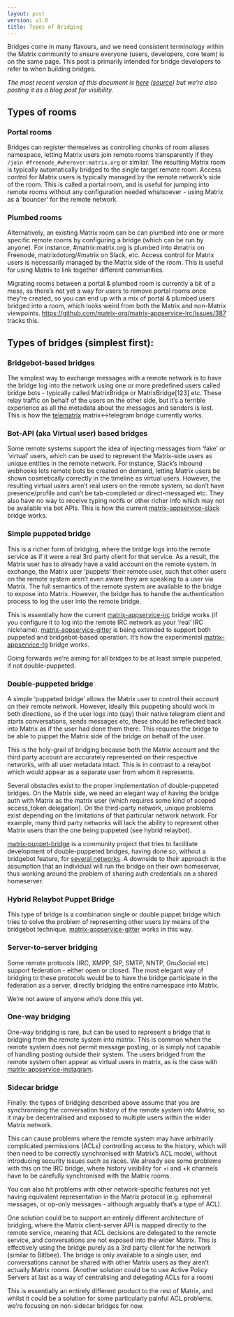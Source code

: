 ```yaml
---
layout: post
version: v1.0
title: Types of Bridging
---
```


Bridges come in many flavours, and we need consistent terminology within the Matrix community to ensure everyone (users, developers, core team) is on the same page.  This post is primarily intended for bridge developers to refer to when building bridges.

*The most recent version of this document is [here](https://matrix.org/docs/guides/types-of-bridging.html) ([source](https://github.com/matrix-org/matrix-doc/blob/master/supporting-docs/guides/2017-03-11-types-of-bridging.md)) but we’re also posting it as a blog post for visibility.*

## Types of rooms

### Portal rooms

Bridges can register themselves as controlling chunks of room aliases namespace, letting Matrix users join remote rooms transparently if they `/join #freenode_#wherever:matrix.org` or similar.  The resulting Matrix room is typically automatically bridged to the single target remote room. Access control for Matrix users is typically managed by the remote network’s side of the room. This is called a portal room, and is useful for jumping into remote rooms without any configuration needed whatsoever - using Matrix as a ‘bouncer’ for the remote network.

### Plumbed rooms

Alternatively, an existing Matrix room can be can plumbed into one or more specific remote rooms by configuring a bridge (which can be run by anyone).  For instance, #matrix:matrix.org is plumbed into #matrix on Freenode, matrixdotorg/#matrix on Slack, etc.  Access control for Matrix users is necessarily managed by the Matrix side of the room. This is useful for using Matrix to link together different communities.

Migrating rooms between a portal & plumbed room is currently a bit of a mess, as there’s not yet a way for users to remove portal rooms once they’re created, so you can end up with a mix of portal & plumbed users bridged into a room, which looks weird from both the Matrix and non-Matrix viewpoints. https://github.com/matrix-org/matrix-appservice-irc/issues/387 tracks this.

## Types of bridges (simplest first):

### Bridgebot-based bridges

The simplest way to exchange messages with a remote network is to have the bridge log into the network using one or more predefined users called bridge bots - typically called MatrixBridge or MatrixBridge[123] etc.  These relay traffic on behalf of the users on the other side, but it’s a terrible experience as all the metadata about the messages and senders is lost.  This is how the [telematrix](https://github.com/SijmenSchoon/telematrix) matrix<->telegram bridge currently works.

### Bot-API (aka Virtual user) based bridges

Some remote systems support the idea of injecting messages from ‘fake’ or ‘virtual’ users, which can be used to represent the Matrix-side users as unique entities in the remote network.  For instance, Slack’s inbound webhooks lets remote bots be created on demand, letting Matrix users be shown cosmetically correctly in the timeline as virtual users.  However, the resulting virtual users aren’t real users on the remote system, so don’t have presence/profile and can’t be tab-completed or direct-messaged etc.  They also have no way to receive typing notifs or other richer info which may not be available via bot APIs.  This is how the current [matrix-appservice-slack](https://github.com/matrix-org/matrix-appservice-slack) bridge works.

### Simple puppeted bridge

This is a richer form of bridging, where the bridge logs into the remote service as if it were a real 3rd party client for that service.  As a result, the Matrix user has to already have a valid account on the remote system.  In exchange, the Matrix user ‘puppets’ their remote user, such that other users on the remote system aren’t even aware they are speaking to a user via Matrix.  The full semantics of the remote system are available to the bridge to expose into Matrix.  However, the bridge has to handle the authentication process to log the user into the remote bridge.

This is essentially how the current [matrix-appservice-irc](https://github.com/matrix-org/matrix-appservice-irc) bridge works (if you configure it to log into the remote IRC network as your ‘real’ IRC nickname).  [matrix-appservice-gitter](https://github.com/matrix-org/matrix-appservice-gitter) is being extended to support both puppeted and bridgebot-based operation.  It’s how the experimental [matrix-appservice-tg](https://github.com/matrix-org/matrix-appservice-tg) bridge works.

Going forwards we’re aiming for all bridges to be at least simple puppeted, if not double-puppeted.

### Double-puppeted bridge

A simple ‘puppeted bridge’ allows the Matrix user to control their account on their remote network. However, ideally this puppeting should work in both directions, so if the user logs into (say) their native telegram client and starts conversations, sends messages etc, these should be reflected back into Matrix as if the user had done them there. This requires the bridge to be able to puppet the Matrix side of the bridge on behalf of the user.

This is the holy-grail of bridging because both the Matrix account and the third party account are accurately represented on their respective networks, with all user metadata intact. This is in contrast to a relaybot which would appear as a separate user from whom it represents.

Several obstacles exist to the proper implementation of double-puppeted bridges. On the Matrix side, we need an elegant way of having the bridge auth with Matrix as the matrix user (which requires some kind of scoped access_token delegation). On the third-party network, unique problems exist depending on the limitations of that particular network network. For example, many third party networks will lack the ability to represent other Matrix users than the one being puppeted (see hybrid relaybot).

[matrix-puppet-bridge](https://github.com/matrix-hacks/matrix-puppet-bridge) is a community project that tries to facilitate development of double-puppeted bridges, having done so, without a bridgebot feature, for [several networks](https://github.com/matrix-hacks/matrix-puppet-bridge#examples). A downside to their approach is the assumption that an individual will run the bridge on their own homeserver, thus working around the problem of sharing auth credentials on a shared homeserver.

### Hybrid Relaybot Puppet Bridge

This type of bridge is a combination single or double puppet bridge which tries to solve the problem of representing other users by means of the bridgebot technique. [matrix-appservice-gitter](https://github.com/matrix-org/matrix-appservice-gitter) works in this way.

### Server-to-server bridging

Some remote protocols (IRC, XMPP, SIP, SMTP, NNTP, GnuSocial etc) support federation - either open or closed.  The most elegant way of bridging to these protocols would be to have the bridge participate in the federation as a server, directly bridging the entire namespace into Matrix.

We’re not aware of anyone who’s done this yet.

### One-way bridging

One-way bridging is rare, but can be used to represent a bridge that is bridging from the remote system into matrix. This is common when the remote system does not permit message posting, or is simply not capable of handling posting outside their system. The users bridged from the remote system often appear as virtual users in matrix, as is the case with [matrix-appservice-instagram](https://github.com/turt2live/matrix-appservice-instagram).

### Sidecar bridge

Finally: the types of bridging described above assume that you are synchronising the conversation history of the remote system into Matrix, so it may be decentralised and exposed to multiple users within the wider Matrix network.

This can cause problems where the remote system may have arbitrarily complicated permissions (ACLs) controlling access to the history, which will then need to be correctly synchronised with Matrix’s ACL model, without introducing security issues such as races.  We already see some problems with this on the IRC bridge, where history visibility for +i and +k channels have to be carefully synchronised with the Matrix rooms.

You can also hit problems with other network-specific features not yet having equivalent representation in the Matrix protocol (e.g. ephemeral messages, or op-only messages - although arguably that’s a type of ACL).

One solution could be to support an entirely different architecture of bridging, where the Matrix client-server API is mapped directly to the remote service, meaning that ACL decisions are delegated to the remote service, and conversations are not exposed into the wider Matrix. This is effectively using the bridge purely as a 3rd party client for the network (similar to Bitlbee).  The bridge is only available to a single user, and conversations cannot be shared with other Matrix users as they aren’t actually Matrix rooms.  (Another solution could be to use Active Policy Servers at last as a way of centralising and delegating ACLs for a room)

This is essentially an entirely different product to the rest of Matrix, and whilst it could be a solution for some particularly painful ACL problems, we’re focusing on non-sidecar bridges for now.
